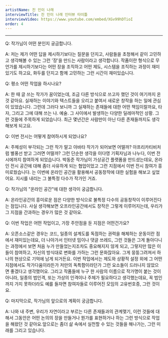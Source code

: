 ```yaml
---
artistName: 진 인이 나래
interviewTitle: 진 인이 나래 인터뷰 타이틀
interviewVideo: https://www.youtube.com/embed/XGv99hDTioI
order: 4
---
```


<InterviewBody artistName={artistName} interviewTitle={interviewTitle} video={interviewVideo} />

---
Q: 작가님이 어떤 분인지 궁금합니다.

A: 저는 제가 어떤 답을 제시하기보다는 질문을 던지고, 사람들을 초청해서 같이 고민하고 생각해볼 수 있는 그런 '장'을 만드는 사람이라고 생각합니다. 작품이란 형식으로 무언가를 제시하기보다는 어떤 장을 조직하고 어떤 제도, 시스템을 조직하는 과정이 재미있기도 하고요, 화두를 던지고 함께 고민하는 그런 시간이 재미있습니다.

Q: 평소 어떤 작업을 하시나요?

A: 한 때 글 쓰는 작가가 꿈이었는데, 조금 다른 방식으로 쓰고자 했던 것이 여기까지 온 것 같아요. 실재하는 이야기와 텍스트들을 오리고 붙여서 새로운 창작을 하는 일에 관심이 있었습니다. 그런데 그러다 보니까 그 실재하는 존재들에 대한 어떤 책임이랄까요, 타자, 그리고 그에 대해 쓰는 나. 예술. 그 사이에서 발생하는 다양한 딜레마적인 상황. 그런 것들에 주목하게 되었습니다. 최근 몇년간은 사람만이 아닌 다른 존재들까지도 생각해보게 되고요.

Q: 이번 전시는 어떻게 참여하시게 되었나요?

A: 주체성이 부각되는 그런 작가 말고 아바타 작가가 되어보면 어떨까? 아프리카티비처럼 별풍선 받고 그러면 어떨까? 그런 단순한 생각을 이다영 기획자님과 나누다, 이번 전시에까지 참여하게 되었습니다. 박동준 작가님이 가상공간 플랫폼을 만드셨는데요, 온라인 전시 공간에 대해 좀더 사유하게 되는 협업이었고 그런 지점에서 이번 전시 참여가 흥미로웠습니다. 는 이번에 온라인 공간을 활용해서 공동창작에 대한 실험을 해보고 싶었어요. 지시를 내리는 그 불특정 다수가 작가인 거죠.

Q: 작가님의 "온라인 공간"에 대한 생각이 궁금합니다.

A: 온라인공간의 흥미로운 점은 다양한 방식으로 불특정 다수의 공동창작이 이루어진다는 점입니다. 사실 생각해보면 오프라인공간에서도 창작은 그렇게 이루어지는데, 우리가 그 지점을 간과하는 경우가 많은 것 같아요.

Q: 이번 작업은 어떤 작업이고, 가장 주안점을 둔 지점은 어떤건가요?

A: 오픈소스같은 경우는 코드, 일종의 설계도를 독점하는 권력을 해체하는 운동이란 점에서 재미있는데요, 더 나아가서 인터넷 밈이나 댓글 쓰레드, 그런 것들은 그게 돌아다니는 과정에서 보면 처음 누가 만들었는지조차도 중요해지지 않게 되고, 그렇지만 많은 이들이 참여하고, 자신의 방식대로 변화를 가하는 그런 문화잖아요. 그게 뭉뚱그려져서 하나의 현상으로 기억에 남게 되거든요. 이번 작업에서는 제도와 상황적 설정 외에 그 어떤 지점에서도 작가다움이라든가 저만의 독특함이라던가 그런 요소들이 드러나지 않았으면 좋겠다고 생각했어요. 그리고 작품들에 누구 한 사람의 이름으로 작가명이 붙는 것이 아니라, 일종의 법인격, 또는 가상의 인격이나 주체가 필요하다고 생각했는데요, 꼭 법인까지 가지 못하더라도 예를 들자면 참여자들로 이루어진 모임의 고유번호증, 그런 것이요.

Q: 마지막으로, 작가님의 앞으로의 계획이 궁금합니다.

A: 나와 내 주변, 우리가 자연이라고 부르는 다른 존재들과의 관계맺기, 이런 것들에 대해서 그동안은 어떤 논의의 장을 만들거나 뭔가를 표현하거나 하는 그런 방식으로 작업을 해왔던 것 같아요.앞으로는 좀더 삶 속에서 실천할 수 있는 것들을 해나가는, 그런 미래를 그리고 있습니다.
